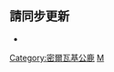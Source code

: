 <noinclude>{{noteTA|G1=NBA}}</noinclude>{{NBA current roster
| name = 密尔沃基雄鹿现时球员名单 
| team = 密尔沃基雄鹿
| coach = [[迈克·布登霍尔泽|布丹霍澤]]
| assistants = <nowiki></nowiki>
* [[维恩·贝克|贝克]]
* {{link-en|邁克·鄧拉普|Mike Dunlap}}
* {{link-en|查德·福西爾|Chad Forcier|福西爾}}
* {{link-en|查爾斯·李 (運動員)|Charles Lee (basketball)|李}}
* {{link-en|喬許·奧本海默|Josh Oppenheimer}}
* [[帕特里克·圣安德鲁斯|圣安德鲁斯]]
* [[本·苏利文|苏利文]]
| group1 = Active roster
| players =
* 3 [[乔治·希尔 (篮球运动员)|希尔]]
* 5 [[傑文·卡特|卡特]]
* 6 {{le|盧卡·比爾多薩|Luca Vildoza|比爾多薩}}
* 7 [[格雷森·艾倫|艾倫]]
* 9 [[鲍比·波提斯|波提斯]]
* 11 [[布鲁克·洛佩斯|洛佩斯]]
* 13 {{le|喬丹·諾拉|Jordan Nwora|諾拉}}
* 21 [[朱·哈勒戴|哈勒戴]]
* 22 [[克里斯·米德尔顿|米德尔顿]]
* 23 [[衛斯理·馬修斯|馬修斯]]
* 24 [[帕特·康諾頓|康諾頓]]
* 25 [[賽爾吉·伊巴卡|伊巴卡]]
* 28 {{le|林戴爾·威金頓|Lindell Wigginton|威金頓}}
* 34 [[揚尼斯·安戴托昆波|G·安戴托昆波]]
* 43 [[薩納西斯·安戴托昆波|T·安戴托昆波]]
* 54 {{le|桑卓·馬穆克拉什維利|Sandro Mamukelashvili|馬穆克拉什維利}}
* 59 {{le|瑞喬·塔克|Rayjon Tucker|塔克}}
}}<noinclude>

== 請同步更新 ==
*{{tl|密尔沃基雄鹿球员名单}}

[[Category:密爾瓦基公鹿]]
[[Category:NBA现时球员名单导航模板|M]]
</noinclude>